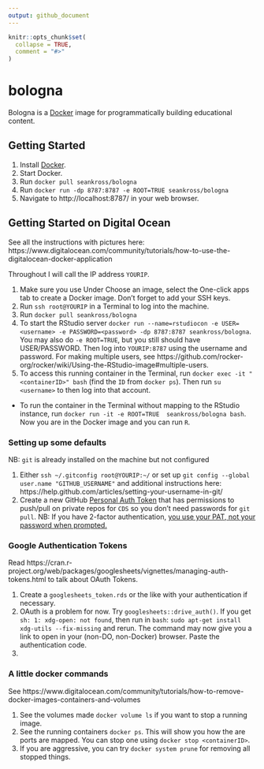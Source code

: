 ```yaml
---
output: github_document
---
```


<!-- README.md is generated from README.Rmd. Please edit that file -->

```r
knitr::opts_chunk$set(
  collapse = TRUE,
  comment = "#>"
)
```
# bologna

Bologna is a [Docker](https://www.docker.com/) image for programmatically
building educational content.



## Getting Started

1. Install [Docker](https://docs.docker.com/install/).
2. Start Docker.
3. Run `docker pull seankross/bologna`
4. Run `docker run -dp 8787:8787 -e ROOT=TRUE seankross/bologna`
5. Navigate to http://localhost:8787/ in your web browser.


## Getting Started on Digital Ocean

See all the instructions with pictures here: https://www.digitalocean.com/community/tutorials/how-to-use-the-digitalocean-docker-application

Throughout I will call the IP address `YOURIP`.

1. Make sure you use Under Choose an image, select the One-click apps tab to create a Docker image.  Don't forget to add your SSH keys.
2. Run `ssh root@YOURIP` in a Terminal to log into the machine.
3. Run `docker pull seankross/bologna`
5. To start the RStudio server `docker run --name=rstudiocon -e USER=<username> -e PASSWORD=<password> -dp 8787:8787 seankross/bologna`.  You may also do `-e ROOT=TRUE`, but you still should have USER/PASSWORD.  Then log into `YOURIP:8787` using the username and password. For making multiple users, see https://github.com/rocker-org/rocker/wiki/Using-the-RStudio-image#multiple-users.  
5. To access this running container in the Terminal, run `docker exec -it "<containerID>" bash` (find the `ID` from `docker ps`).  Then run `su <username>` to then log into that account.

- To run the container in the Terminal without mapping to the RStudio instance, run `docker run -it -e ROOT=TRUE  seankross/bologna bash`.   Now you are in the Docker image and you can run `R`.

<!-- NB: `rstudio` user may be open to the whole internet if you don't use `USER` and `PASSWORD`. You can run `docker exec rstudiocon deluser rstudio` -->



### Setting up some defaults

NB: `git` is already installed on the machine but not configured

1.  Either `ssh ~/.gitconfig root@YOURIP:~/` or set up `git config --global user.name "GITHUB_USERNAME"` and additional instructions here: https://help.github.com/articles/setting-your-username-in-git/
2.  Create a new GitHub [Personal Auth Token](https://help.github.com/articles/creating-a-personal-access-token-for-the-command-line/) that has permissions to push/pull on private repos for `CDS` so you don't need passwords for `git pull`.
NB: If you have 2-factor authentication, [you use your PAT, not your password when prompted.](https://help.github.com/articles/creating-a-personal-access-token-for-the-command-line/#using-a-token-on-the-command-line)

### Google Authentication Tokens

Read https://cran.r-project.org/web/packages/googlesheets/vignettes/managing-auth-tokens.html to talk about OAuth Tokens.

1.  Create a `googlesheets_token.rds` or the like with your authentication if necessary.
2.  OAuth is a problem for now.  Try `googlesheets::drive_auth()`. If you get `sh: 1: xdg-open: not found`, then run in `bash`: `sudo apt-get install xdg-utils --fix-missing` and rerun.  The command may now give you a link to open in your (non-DO, non-Docker) browser.  Paste the authentication code.
3. 


### A little docker commands

See https://www.digitalocean.com/community/tutorials/how-to-remove-docker-images-containers-and-volumes

1. See the volumes made `docker volume ls` if you want to stop a running image.
2. See the running containers `docker ps`.  This will show you how the are ports are mapped.  You can stop one using `docker stop <containerID>`.
2. If you are aggressive, you can try `docker system prune` for removing all stopped things.

